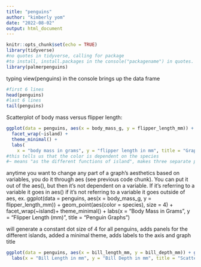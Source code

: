 ```yaml
---
title: "penguins"
author: "kimberly yom"
date: "2022-08-02"
output: html_document
---
```


```r
knitr::opts_chunk$set(echo = TRUE)
library(tidyverse)
#no quotes in tidyverse, calling for package
#to install, install.packages in the console("packagename") in quotes. Just typed in console install.packages("palmerpenguins), so now I can call for it
library(palmerpenguins)
```

typing view(penguins) in the console brings up the data frame

```r
#first 6 lines
head(penguins)
#last 6 lines
tail(penguins)
```

Scatterplot of body mass versus flipper length:

```r
ggplot(data = penguins, aes(x = body_mass_g, y = flipper_length_mm)) + geom_point(aes(color = species), size = 1)  + 
  facet_wrap(~island) +
  theme_minimal() +
  labs(
    x = "body mass in grams", y = "flipper length in mm", title = "Graph of Palmer Penguins")
#this tells us that the color is dependent on the species
#~ means "as the different functions of island", makes three separate panels for islands
```

anytime you want to change any part of a graph's aesthetics based on variables, you do it through aes (see previous code chunk). You can put it out of the aes(), but then it's not dependent on a variable. If it's referring to a variable it goes in aes() if it's not referring to a variable it goes outside of aes, ex. ggplot(data = penguins, aes(x = body_mass_g, y = flipper_length_mm)) + geom_point(aes(color = species), size = 4)  + 
facet_wrap(~island)+
theme_minimal() + 
labs(x = "Body Mass in Grams", y = "Flipper Length (mm)", title = "Penguin Graphs") 

will generate a constant dot size of 4 for all penguins, adds panels for the different islands, added a minimal theme, adds labels to the axis and graph title

```r
ggplot(data = penguins, aes(x = bill_length_mm, y = bill_depth_mm)) + geom_point(aes(color = species)) +
  labs(x = "Bill Length in mm", y = "Bill Depth in mm", title = "Scatterplot of Penguins by Bill Length and Bill Depth")
```

